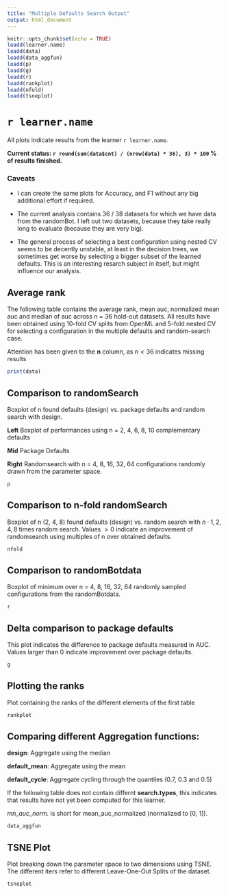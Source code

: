 ```yaml
---
title: "Multiple Defaults Search Output"
output: html_document
---
```


```r

knitr::opts_chunk$set(echo = TRUE)
loadd(learner.name)
loadd(data)
loadd(data_aggfun)
loadd(p)
loadd(g)
loadd(r)
loadd(rankplot)
loadd(nfold)
loadd(tsneplot)
```



# `r learner.name`

All plots indicate results from the learner `r learner.name`.

**Current status: `r round(sum(data$cnt) / (nrow(data) * 36), 3) * 100` \% of results finished.**

### Caveats

- I can create the same plots for Accuracy, and F1 without any big additional effort if required.

- The current analysis contains 36 / 38 datasets for which we have data from the randomBot.
  I left out two datasets, because they take really long to evaluate (because they are very big).

- The general process of selecting a best configuration using nested CV seems to be decently unstable, at 
  least in the decision trees, we sometimes get worse by selecting a bigger subset of the learned defaults.
  This is an interesting resarch subject in itself, but might influence our analysis.


## Average rank 

The following table contains the average rank, mean auc, normalized mean auc and median of auc across
n = 36 hold-out datasets. 
All results have been obtained using 10-fold CV splits from OpenML and 5-fold nested CV for 
selecting a configuration in the multiple defaults and random-search case.

Attention has been given to the **n** column, as $n < 36$ indicates missing results

```r
print(data)
```


## Comparison to randomSearch

Boxplot of n found defaults (design) vs. package defaults and random search with design.

**Left** Boxplot of performances using n = 2, 4, 6, 8, 10 complementary defaults

**Mid** Package Defaults

**Right** Randomsearch with n = 4, 8, 16, 32, 64 configurations randomly drawn from the parameter space.


```r
p
```


## Comparison to n-fold randomSearch

Boxplot of n (2, 4, 8) found defaults (design) vs. random search with $n \cdot 1,2,4,8$ times random search.
Values $> 0$ indicate an improvement of randomsearch using multiples of n over obtained defaults.

```r
nfold
```

## Comparison to randomBotdata

Boxplot of minimum over n = 4, 8, 16, 32, 64 randomly sampled configurations from the randomBotdata.

```r
r
```


## Delta comparison to package defaults
This plot indicates the difference to package defaults measured in AUC.
Values larger than 0 indicate improvement over package defaults.

```r
g
```


## Plotting the ranks

Plot containing the ranks of the different elements of the first table
```r
rankplot
```

## Comparing different Aggregation functions:

**design**: Aggregate using the median

**default_mean**: Aggregate using the mean

**default_cycle**: Aggregate cycling through the quantiles (0.7, 0.3 and 0.5)

If the following table does not contain differnt **search.types**, this indicates that results have not yet been computed for this learner.

*mn_auc_norm.* is short for mean_auc_normalized (normalized to [0, 1]).

```r
data_aggfun
```


## TSNE Plot

Plot breaking down the parameter space to two dimensions using TSNE. 
The different iters refer to different Leave-One-Out Splits of the dataset.

```r
tsneplot
```